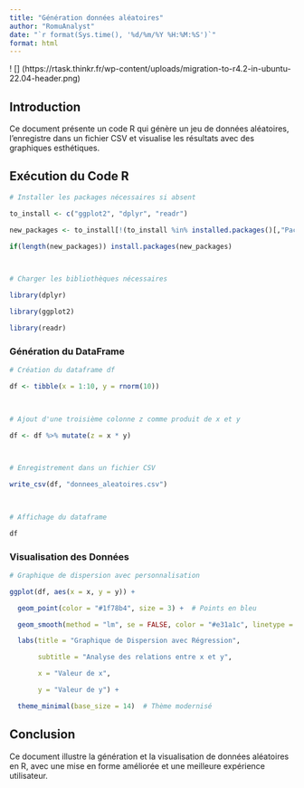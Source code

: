 ```yaml
---
title: "Génération données aléatoires"
author: "RomuAnalyst"
date: "`r format(Sys.time(), '%d/%m/%Y %H:%M:%S')`"
format: html
---
```


! [] (https://rtask.thinkr.fr/wp-content/uploads/migration-to-r4.2-in-ubuntu-22.04-header.png) 

## Introduction

Ce document présente un code R qui génère un jeu de données aléatoires, l'enregistre dans un fichier CSV et visualise les résultats avec des graphiques esthétiques.

## Exécution du Code R

```r

# Installer les packages nécessaires si absent

to_install <- c("ggplot2", "dplyr", "readr")

new_packages <- to_install[!(to_install %in% installed.packages()[,"Package"])]

if(length(new_packages)) install.packages(new_packages)

 

# Charger les bibliothèques nécessaires

library(dplyr)

library(ggplot2)

library(readr)

```

### Génération du DataFrame

```r

# Création du dataframe df

df <- tibble(x = 1:10, y = rnorm(10))

 

# Ajout d'une troisième colonne z comme produit de x et y

df <- df %>% mutate(z = x * y)

 

# Enregistrement dans un fichier CSV

write_csv(df, "donnees_aleatoires.csv")

 

# Affichage du dataframe

df

```

### Visualisation des Données

```r

# Graphique de dispersion avec personnalisation

ggplot(df, aes(x = x, y = y)) +

  geom_point(color = "#1f78b4", size = 3) +  # Points en bleu

  geom_smooth(method = "lm", se = FALSE, color = "#e31a1c", linetype = "dashed") +  # Ligne de tendance rouge

  labs(title = "Graphique de Dispersion avec Régression",

       subtitle = "Analyse des relations entre x et y",

       x = "Valeur de x",

       y = "Valeur de y") +

  theme_minimal(base_size = 14)  # Thème modernisé

```

## Conclusion

Ce document illustre la génération et la visualisation de données aléatoires en R, avec une mise en forme améliorée et une meilleure expérience utilisateur.
